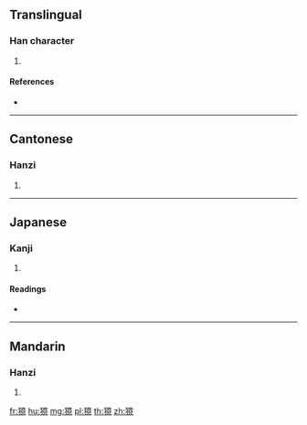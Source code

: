 {{character info/new}}
==Translingual==

===Han character===
{{Han char|rn=94|rad=犬|as=11|sn=14|four=40216|canj=KHYTU|ids=⿰犭竟}}

# {{defn|Han|sort=犬11}}

====References====
* {{Han ref|kx=0717.190|dkj=20627|dj=1129.030|hdz=21366.050|uh=734D|ud=29517|bh=E2CB|bd=58059}}

----

==Cantonese==

===Hanzi===
{{yue-hanzi|jyut=ging3|y=ging3}}

# {{defn|lang=yue|sort=犬11}}

----

==Japanese==

===Kanji===
{{ja-kanji|grade=|rs=犬11}}

# {{defn|lang=ja|sort=犬11}}

====Readings====
* {{ja-readings|on=[[きょう]] (kyō)|kun=[[かがみ]] (kagami)|nanori=}}

----

==Mandarin==

===Hanzi===
{{cmn-hanzi|pin=[[jìng]] ([[jing4]])|wg=ching<sup>4</sup>}}

# {{defn|lang=cmn|sort=犬11}}

[[fr:獍]]
[[hu:獍]]
[[mg:獍]]
[[pl:獍]]
[[th:獍]]
[[zh:獍]]